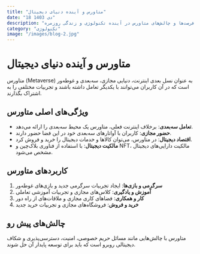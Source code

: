 ```yaml
---
title: "متاورس و آینده دنیای دیجیتال"
date: "18 دی 1403"
description: "بررسی فرصت‌ها و چالش‌های متاورس در آینده تکنولوژی و زندگی روزمره"
category: "تکنولوژی"
image: "/images/blog-2.jpg"
---
```


# متاورس و آینده دنیای دیجیتال

متاورس (Metaverse) به عنوان نسل بعدی اینترنت، دنیایی مجازی، سه‌بعدی و غوطه‌ور است که در آن کاربران می‌توانند با یکدیگر تعامل داشته باشند و تجربیات مختلفی را به اشتراک بگذارند.

## ویژگی‌های اصلی متاورس

- **تعامل سه‌بعدی**: برخلاف اینترنت فعلی، متاورس یک محیط سه‌بعدی را ارائه می‌دهد.
- **حضور مجازی**: کاربران با آواتارهای سه‌بعدی خود در این فضا حضور دارند.
- **اقتصاد دیجیتال**: در متاورس، می‌توان کالاها و خدمات دیجیتال را خرید و فروش کرد.
- **مالکیت دیجیتال**: با استفاده از فناوری بلاک‌چین و NFT، مالکیت دارایی‌های دیجیتال مشخص می‌شود.

## کاربردهای متاورس

1. **سرگرمی و بازی‌ها**: ایجاد تجربیات سرگرمی جدید و بازی‌های غوطه‌ور
2. **آموزش و یادگیری**: کلاس‌های مجازی و تجربیات آموزشی تعاملی
3. **کار و همکاری**: فضاهای کاری مجازی و ملاقات‌های از راه دور
4. **خرید و فروش**: فروشگاه‌های مجازی و تجربیات خرید جدید

## چالش‌های پیش رو

متاورس با چالش‌هایی مانند مسائل حریم خصوصی، امنیت، دسترسی‌پذیری و شکاف دیجیتالی روبرو است که باید برای توسعه پایدار آن حل شوند.